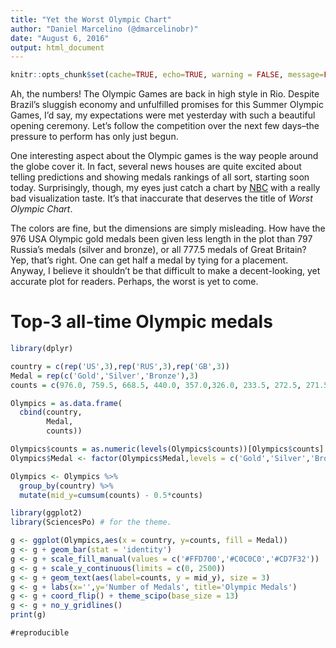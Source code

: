 ```yaml
---
title: "Yet the Worst Olympic Chart"
author: "Daniel Marcelino (@dmarcelinobr)"
date: "August 6, 2016"
output: html_document
---
```


```r
knitr::opts_chunk$set(cache=TRUE, echo=TRUE, warning = FALSE, message=FALSE, collapse = FALSE, prompt=FALSE,comment=NA, fig.align="center", fig.width=6, fig.height=4, dpi = 150, fig.show = "hold", fig.keep="last", sanitize=TRUE)
```

Ah, the numbers! The Olympic Games are back in high style in Rio. Despite Brazil's sluggish economy and unfulfilled promises for this Summer Olympic Games, I'd say, my expectations were met yesterday with such a beautiful opening ceremony. Let's follow the competition over the next few days--the pressure to perform has only just begun. 

One interesting aspect about the Olympic games is the way people around the globe cover it. In fact, several news houses are quite excited about telling predictions and showing medals rankings of all sort, starting soon today. Surprisingly, though, my eyes just catch a chart by [NBC](http://www.nbcolympics.com/) with a really bad visualization taste. It's that inaccurate that deserves the title of *Worst Olympic Chart*. 

The colors are fine, but the dimensions are simply misleading. How have the 976 USA Olympic gold medals been given less length in the plot than  797 Russia's medals (silver and bronze), or all 777.5 medals of Great Britain? Yep, that's right. One can get half a medal by tying for a placement. Anyway, I believe it shouldn't be that difficult to make a decent-looking, yet accurate plot for readers. Perhaps, the worst is yet to come.

# Top-3 all-time Olympic medals 

```r
library(dplyr)

country = c(rep('US',3),rep('RUS',3),rep('GB',3))
Medal = rep(c('Gold','Silver','Bronze'),3)
counts = c(976.0, 759.5, 668.5, 440.0, 357.0,326.0, 233.5, 272.5, 271.5)

Olympics = as.data.frame(
  cbind(country,
        Medal,
        counts))

Olympics$counts = as.numeric(levels(Olympics$counts))[Olympics$counts]
Olympics$Medal <- factor(Olympics$Medal,levels = c('Gold','Silver','Bronze'))

Olympics <- Olympics %>% 
  group_by(country) %>% 
  mutate(mid_y=cumsum(counts) - 0.5*counts)

```


```r
library(ggplot2)
library(SciencesPo) # for the theme.

g <- ggplot(Olympics,aes(x = country, y=counts, fill = Medal)) 
g <- g + geom_bar(stat = 'identity')
g <- g + scale_fill_manual(values = c('#FFD700','#C0C0C0','#CD7F32')) 
g <- g + scale_y_continuous(limits = c(0, 2500))
g <- g + geom_text(aes(label=counts, y = mid_y), size = 3)
g <- g + labs(x='',y='Number of Medals', title='Olympic Medals')
g <- g + coord_flip() + theme_scipo(base_size = 13)
g <- g + no_y_gridlines()
print(g)
```



`#reproducible`
